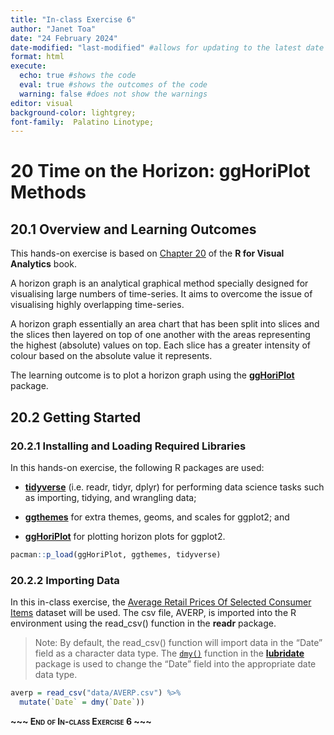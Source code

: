 ```yaml
---
title: "In-class Exercise 6"
author: "Janet Toa"
date: "24 February 2024"
date-modified: "last-modified" #allows for updating to the latest date
format: html
execute: 
  echo: true #shows the code
  eval: true #shows the outcomes of the code
  warning: false #does not show the warnings
editor: visual
background-color: lightgrey;
font-family:  Palatino Linotype;
---
```


# 20 Time on the Horizon: ggHoriPlot Methods

## 20.1 Overview and Learning Outcomes

This hands-on exercise is based on [Chapter 20](https://r4va.netlify.app/chap20) of the **R for Visual Analytics** book.

A horizon graph is an analytical graphical method specially designed for visualising large numbers of time-series. It aims to overcome the issue of visualising highly overlapping time-series.

A horizon graph essentially an area chart that has been split into slices and the slices then layered on top of one another with the areas representing the highest (absolute) values on top. Each slice has a greater intensity of colour based on the absolute value it represents.

The learning outcome is to plot a horizon graph using the [**ggHoriPlot**](https://rivasiker.github.io/ggHoriPlot/) package.

## 20.2 Getting Started

### 20.2.1 Installing and Loading Required Libraries

In this hands-on exercise, the following R packages are used:

-   [**tidyverse**](https://www.tidyverse.org/) (i.e. readr, tidyr, dplyr) for performing data science tasks such as importing, tidying, and wrangling data;

```{=html}
<!-- -->
```
-   [**ggthemes**](https://ggplot2.tidyverse.org/reference/ggtheme.html) for extra themes, geoms, and scales for ggplot2; and

-   [**ggHoriPlot**](https://rivasiker.github.io/ggHoriPlot/) for plotting horizon plots for ggplot2.

```r
pacman::p_load(ggHoriPlot, ggthemes, tidyverse)
```

### 20.2.2 Importing Data

In this in-class exercise, the [Average Retail Prices Of Selected Consumer Items](https://tablebuilder.singstat.gov.sg/table/TS/M212891) dataset will be used. The csv file, AVERP, is imported into the R environment using the read_csv() function in the **readr** package.

> Note: By default, the read_csv() function will import data in the "Date" field as a character data type. The [`dmy()`](https://lubridate.tidyverse.org/reference/ymd.html) function in the [**lubridate**](https://lubridate.tidyverse.org/) package is used to change the "Date" field into the appropriate date data type.

```r
averp = read_csv("data/AVERP.csv") %>%
  mutate(`Date` = dmy(`Date`))
```

[**\~\~\~ End of In-class Exercise 6 \~\~\~**]{.smallcaps}
